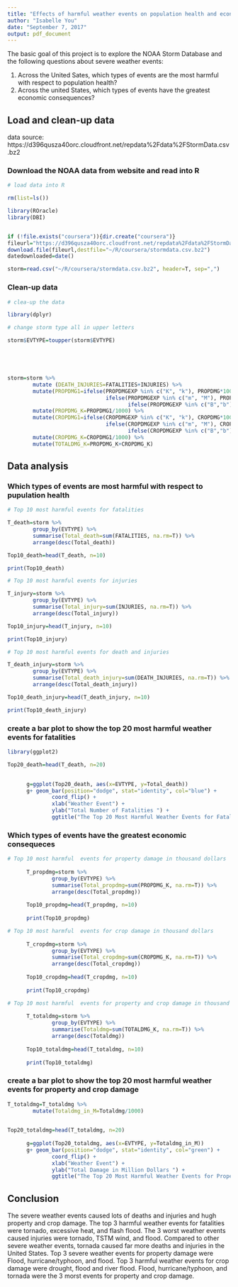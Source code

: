 ---
title: "Effects of harmful weather events on population health and economic consequences"
author: "Isabelle You"
date: "September 7, 2017"
output: pdf_document
---



The basic goal of this project is to explore the NOAA Storm Database and the following questions about severe weather events:

1. Across the United Sates, which types of events are the most harmful with respect to population health?
2. Across the united States, which types of events have the greatest economic consequences?

## Load and clean-up data

data source: https://d396qusza40orc.cloudfront.net/repdata%2Fdata%2FStormData.csv.bz2

### Download the NOAA data from website and read into R

```{r}
# load data into R

rm(list=ls())

library(ROracle)
library(DBI)


if (!file.exists("coursera")){dir.create("coursera")}
fileurl="https://d396qusza40orc.cloudfront.net/repdata%2Fdata%2FStormData.csv.bz2"
download.file(fileurl,destfile="~/R/coursera/stormdata.csv.bz2")
datedownloaded=date()

storm=read.csv("~/R/coursera/stormdata.csv.bz2", header=T, sep=",")
```

### Clean-up data

```{r}
# clea-up the data

library(dplyr)

# change storm type all in upper letters

storm$EVTYPE=toupper(storm$EVTYPE)





storm=storm %>% 
        mutate (DEATH_INJURIES=FATALITIES+INJURIES) %>%
        mutate(PROPDMG1=ifelse(PROPDMGEXP %in% c("K", "k"), PROPDMG*1000,
                               ifelse(PROPDMGEXP %in% c("m", "M"), PROPDMG*1000000,
                                      ifelse(PROPDMGEXP %in% c("B","b"), PROPDMG*1000000000, PROPDMG)))) %>%
        mutate(PROPDMG_K=PROPDMG1/1000) %>%
        mutate(CROPDMG1=ifelse(CROPDMGEXP %in% c("K", "k"), CROPDMG*1000,
                               ifelse(CROPDMGEXP %in% c("m", "M"), CROPDMG*1000000,
                                      ifelse(CROPDMGEXP %in% c("B","b"), CROPDMG*1000000000, CROPDMG)))) %>%
        mutate(CROPDMG_K=CROPDMG1/1000) %>%
        mutate(TOTALDMG_K=PROPDMG_K+CROPDMG_K)
```

## Data analysis

### Which types of events are most harmful with respect to pupulation health

```{r}
# Top 10 most harmful events for fatalities

T_death=storm %>%
        group_by(EVTYPE) %>%
        summarise(Total_death=sum(FATALITIES, na.rm=T)) %>%
        arrange(desc(Total_death))

Top10_death=head(T_death, n=10)

print(Top10_death)
```

```{r}
# Top 10 most harmful events for injuries

T_injury=storm %>%
        group_by(EVTYPE) %>%
        summarise(Total_injury=sum(INJURIES, na.rm=T)) %>%
        arrange(desc(Total_injury))

Top10_injury=head(T_injury, n=10)

print(Top10_injury)
```

```{r}
# Top 10 most harmful events for death and injuries

T_death_injury=storm %>%
        group_by(EVTYPE) %>%
        summarise(Total_death_injury=sum(DEATH_INJURIES, na.rm=T)) %>%
        arrange(desc(Total_death_injury))

Top10_death_injury=head(T_death_injury, n=10)

print(Top10_death_injury)
```


### create a bar plot to show the top 20 most harmful weather events for fatalities

```{r}
library(ggplot2)

Top20_death=head(T_death, n=20)

              
      g=ggplot(Top20_death, aes(x=EVTYPE, y=Total_death))
      g+ geom_bar(position="dodge", stat="identity", col="blue") +
              coord_flip() +
              xlab("Weather Event") +
              ylab("Total Number of Fatalities ") +
              ggtitle("The Top 20 Most Harmful Weather Events for Fatalites ")
```
      
      

### Which types of events have the greatest economic consequeces 
 
```{r}
# Top 10 most harmful  events for property damage in thousand dollars
      
      T_propdmg=storm %>%
              group_by(EVTYPE) %>%
              summarise(Total_propdmg=sum(PROPDMG_K, na.rm=T)) %>%
              arrange(desc(Total_propdmg))
      
      Top10_propdmg=head(T_propdmg, n=10)
      
      print(Top10_propdmg)
```

```{r}
# Top 10 most harmful  events for crop damage in thousand dollars
      
      T_cropdmg=storm %>%
              group_by(EVTYPE) %>%
              summarise(Total_cropdmg=sum(CROPDMG_K, na.rm=T)) %>%
              arrange(desc(Total_cropdmg))
      
      Top10_cropdmg=head(T_cropdmg, n=10)
      
      print(Top10_cropdmg)
```

```{r}
# Top 10 most harmful  events for property and crop damage in thousand dollars
      
      T_totaldmg=storm %>%
              group_by(EVTYPE) %>%
              summarise(Totaldmg=sum(TOTALDMG_K, na.rm=T)) %>%
              arrange(desc(Totaldmg))
      
      Top10_totaldmg=head(T_totaldmg, n=10)
      
      print(Top10_totaldmg)
```    

### create a bar plot to show the top 20 most harmful weather events for property and crop damage

```{r}
T_totaldmg=T_totaldmg %>%
        mutate(Totaldmg_in_M=Totaldmg/1000)

      
Top20_totaldmg=head(T_totaldmg, n=20)      
      
      g=ggplot(Top20_totaldmg, aes(x=EVTYPE, y=Totaldmg_in_M))
      g+ geom_bar(position="dodge", stat="identity", col="green") +
              coord_flip() +
              xlab("Weather Event") +
              ylab("Total Damage in Million Dollars ") +
              ggtitle("The Top 20 Most Harmful Weather Events for Property and Crop Damage")
```

## Conclusion

The severe weather events caused lots of deaths and injuries and hugh property and crop damage. The top 3 harmful weather events for fatalities were tornado, excessive heat, and flash flood. The 3 worst weather events caused injuries were tornado, TSTM wind, and flood. Compared to other severe weather events, tornada caused far more deaths and injuries in the United States. Top 3 severe weather events  for property damage were Flood, hurricane/typhoon, and flood. Top 3 harmful weather events for crop damage were drought, flood and river flood. Flood, hurricane/typhoon, and tornada were the 3 morst events for property and crop damage.
